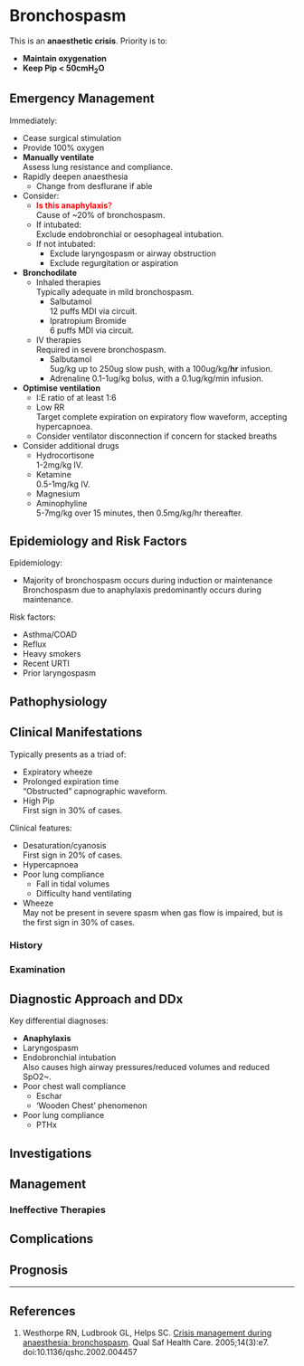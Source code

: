# Bronchospasm

:::danger
This is an **anaesthetic crisis**. Priority is to:

* **Maintain oxygenation**
* **Keep Pip < 50cmH~2~O**
:::

## Emergency Management

Immediately:

* Cease surgical stimulation
* Provide 100% oxygen
* **Manually ventilate**  
Assess lung resistance and compliance.
* Rapidly deepen anaesthesia  
	* Change from desflurane if able
* Consider:
	* <span style="color:red">**Is this anaphylaxis**?</span>  
	Cause of ~20% of bronchospasm.
	* If intubated:  
	Exclude endobronchial or oesophageal intubation.
	* If not intubated:
		* Exclude laryngospasm or airway obstruction
		* Exclude regurgitation or aspiration


* **Bronchodilate**
	* Inhaled therapies  
	Typically adequate in mild bronchospasm.
		* Salbutamol  
		12 puffs MDI via circuit.
		* Ipratropium Bromide  
		6 puffs MDI via circuit.
	* IV therapies  
	Required in severe bronchospasm.
		* Salbutamol  
		5ug/kg up to 250ug slow push, with a 100ug/kg/**hr** infusion.
		* Adrenaline
		0.1-1ug/kg bolus, with a 0.1ug/kg/min infusion.
* **Optimise ventilation**
	* I:E ratio of at least 1:6
	* Low RR  
	Target complete expiration on expiratory flow waveform, accepting hypercapnoea.
	* Consider ventilator disconnection if concern for stacked breaths
* Consider additional drugs
	* Hydrocortisone  
	1-2mg/kg IV.
	* Ketamine  
	0.5-1mg/kg IV.
	* Magnesium
	* Aminophyline  
	5-7mg/kg over 15 minutes, then 0.5mg/kg/hr thereafter.


## Epidemiology and Risk Factors

Epidemiology:

* Majority of bronchospasm occurs during induction or maintenance  
Bronchospasm due to anaphylaxis predominantly occurs during maintenance.

Risk factors:

* Asthma/COAD
* Reflux
* Heavy smokers
* Recent URTI
* Prior laryngospasm

## Pathophysiology

## Clinical Manifestations

Typically presents as a triad of:

* Expiratory wheeze
* Prolonged expiration time  
"Obstructed" capnographic waveform.
* High Pip  
First sign in 30% of cases.


Clinical features:

* Desaturation/cyanosis  
First sign in 20% of cases.
* Hypercapnoea
* Poor lung compliance
	* Fall in tidal volumes
	* Difficulty hand ventilating
* Wheeze  
May not be present in severe spasm when gas flow is impaired, but is the first sign in 30% of cases.





### History

### Examination

## Diagnostic Approach and DDx

Key differential diagnoses:

* **Anaphylaxis**
* Laryngospasm
* Endobronchial intubation  
Also causes high airway pressures/reduced volumes and reduced SpO2~.
* Poor chest wall compliance
	* Eschar
	* 'Wooden Chest' phenomenon
* Poor lung compliance
	* PTHx


## Investigations

## Management

### Ineffective Therapies

## Complications

## Prognosis


---

## References


1. Westhorpe RN, Ludbrook GL, Helps SC. [Crisis management during anaesthesia: bronchospasm](http://qualitysafety.bmj.com/content/14/3/e7). Qual Saf Health Care. 2005;14(3):e7. doi:10.1136/qshc.2002.004457